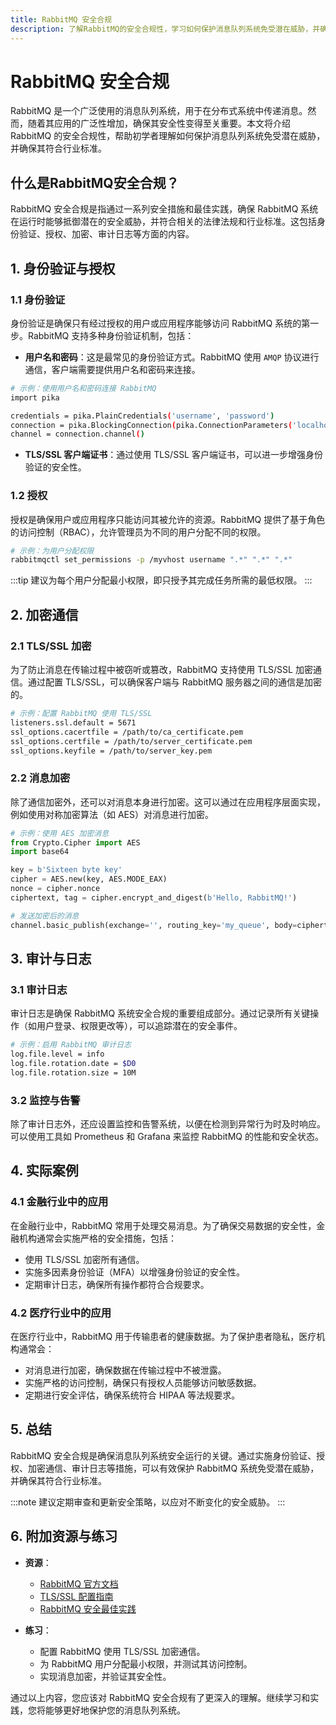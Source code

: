 ```yaml
---
title: RabbitMQ 安全合规
description: 了解RabbitMQ的安全合规性，学习如何保护消息队列系统免受潜在威胁，并确保其符合行业标准。
---
```


# RabbitMQ 安全合规

RabbitMQ 是一个广泛使用的消息队列系统，用于在分布式系统中传递消息。然而，随着其应用的广泛性增加，确保其安全性变得至关重要。本文将介绍 RabbitMQ 的安全合规性，帮助初学者理解如何保护消息队列系统免受潜在威胁，并确保其符合行业标准。

## 什么是RabbitMQ安全合规？

RabbitMQ 安全合规是指通过一系列安全措施和最佳实践，确保 RabbitMQ 系统在运行时能够抵御潜在的安全威胁，并符合相关的法律法规和行业标准。这包括身份验证、授权、加密、审计日志等方面的内容。

## 1. 身份验证与授权

### 1.1 身份验证

身份验证是确保只有经过授权的用户或应用程序能够访问 RabbitMQ 系统的第一步。RabbitMQ 支持多种身份验证机制，包括：

- **用户名和密码**：这是最常见的身份验证方式。RabbitMQ 使用 `AMQP` 协议进行通信，客户端需要提供用户名和密码来连接。

```bash
# 示例：使用用户名和密码连接 RabbitMQ
import pika

credentials = pika.PlainCredentials('username', 'password')
connection = pika.BlockingConnection(pika.ConnectionParameters('localhost', credentials=credentials))
channel = connection.channel()
```

- **TLS/SSL 客户端证书**：通过使用 TLS/SSL 客户端证书，可以进一步增强身份验证的安全性。

### 1.2 授权

授权是确保用户或应用程序只能访问其被允许的资源。RabbitMQ 提供了基于角色的访问控制（RBAC），允许管理员为不同的用户分配不同的权限。

```bash
# 示例：为用户分配权限
rabbitmqctl set_permissions -p /myvhost username ".*" ".*" ".*"
```

:::tip
建议为每个用户分配最小权限，即只授予其完成任务所需的最低权限。
:::

## 2. 加密通信

### 2.1 TLS/SSL 加密

为了防止消息在传输过程中被窃听或篡改，RabbitMQ 支持使用 TLS/SSL 加密通信。通过配置 TLS/SSL，可以确保客户端与 RabbitMQ 服务器之间的通信是加密的。

```bash
# 示例：配置 RabbitMQ 使用 TLS/SSL
listeners.ssl.default = 5671
ssl_options.cacertfile = /path/to/ca_certificate.pem
ssl_options.certfile = /path/to/server_certificate.pem
ssl_options.keyfile = /path/to/server_key.pem
```

### 2.2 消息加密

除了通信加密外，还可以对消息本身进行加密。这可以通过在应用程序层面实现，例如使用对称加密算法（如 AES）对消息进行加密。

```python
# 示例：使用 AES 加密消息
from Crypto.Cipher import AES
import base64

key = b'Sixteen byte key'
cipher = AES.new(key, AES.MODE_EAX)
nonce = cipher.nonce
ciphertext, tag = cipher.encrypt_and_digest(b'Hello, RabbitMQ!')

# 发送加密后的消息
channel.basic_publish(exchange='', routing_key='my_queue', body=ciphertext)
```

## 3. 审计与日志

### 3.1 审计日志

审计日志是确保 RabbitMQ 系统安全合规的重要组成部分。通过记录所有关键操作（如用户登录、权限更改等），可以追踪潜在的安全事件。

```bash
# 示例：启用 RabbitMQ 审计日志
log.file.level = info
log.file.rotation.date = $D0
log.file.rotation.size = 10M
```

### 3.2 监控与告警

除了审计日志外，还应设置监控和告警系统，以便在检测到异常行为时及时响应。可以使用工具如 Prometheus 和 Grafana 来监控 RabbitMQ 的性能和安全状态。

## 4. 实际案例

### 4.1 金融行业中的应用

在金融行业中，RabbitMQ 常用于处理交易消息。为了确保交易数据的安全性，金融机构通常会实施严格的安全措施，包括：

- 使用 TLS/SSL 加密所有通信。
- 实施多因素身份验证（MFA）以增强身份验证的安全性。
- 定期审计日志，确保所有操作都符合合规要求。

### 4.2 医疗行业中的应用

在医疗行业中，RabbitMQ 用于传输患者的健康数据。为了保护患者隐私，医疗机构通常会：

- 对消息进行加密，确保数据在传输过程中不被泄露。
- 实施严格的访问控制，确保只有授权人员能够访问敏感数据。
- 定期进行安全评估，确保系统符合 HIPAA 等法规要求。

## 5. 总结

RabbitMQ 安全合规是确保消息队列系统安全运行的关键。通过实施身份验证、授权、加密通信、审计日志等措施，可以有效保护 RabbitMQ 系统免受潜在威胁，并确保其符合行业标准。

:::note
建议定期审查和更新安全策略，以应对不断变化的安全威胁。
:::

## 6. 附加资源与练习

- **资源**：
  - [RabbitMQ 官方文档](https://www.rabbitmq.com/documentation.html)
  - [TLS/SSL 配置指南](https://www.rabbitmq.com/ssl.html)
  - [RabbitMQ 安全最佳实践](https://www.rabbitmq.com/security.html)

- **练习**：
  - 配置 RabbitMQ 使用 TLS/SSL 加密通信。
  - 为 RabbitMQ 用户分配最小权限，并测试其访问控制。
  - 实现消息加密，并验证其安全性。

通过以上内容，您应该对 RabbitMQ 安全合规有了更深入的理解。继续学习和实践，您将能够更好地保护您的消息队列系统。